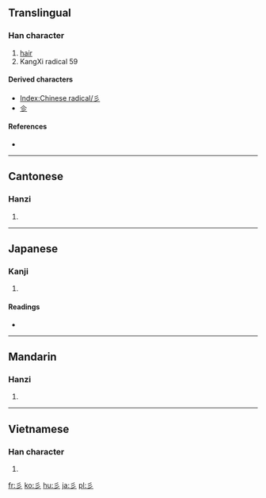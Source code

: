 {{also|三|ミ}}
==Translingual==
{{stroke order|type=animate}}

===Han character===
{{Han char|rn=59|rad=彡|as=00|sn=3|four=|canj=竹竹竹 (HHH)}}

# [[hair]]
# KangXi radical 59

====Derived characters====
{{rfc-header|Derived characters|lang=mul}}
* [[Index:Chinese radical/彡]]
* [[㐱]]

====References====
* {{Han ref|kx=0363.020|dkj=09962|dj=0681.200|hdz=20852.040|uh=5F61|ud=24417}}

----

==Cantonese==

===Hanzi===
{{yue-hanzi|jyut=|y=saam1}}

# {{defn|lang=yue|sort=彡00}}

----

==Japanese==

===Kanji===
{{ja-kanji|grade=|rs=彡00}}

# {{defn|lang=ja|sort=彡00}}

====Readings====
* {{ja-readings|on=[[さん]] (san), [[せん]] (sen)|kun=[[かみ]] (kami)}}

----

==Mandarin==

===Hanzi===
{{cmn-hanzi|pin=[[shān]] ([[shan1]])|wg=shan<sup>1</sup>}}

# {{defn|lang=cmn|sort=彡00}}

----

==Vietnamese==

===Han character===
{{vi-hantu|[[sam]]|rs=彡00}}

# {{defn|lang=vi|sort=彡00}}

[[fr:彡]]
[[ko:彡]]
[[hu:彡]]
[[ja:彡]]
[[pl:彡]]